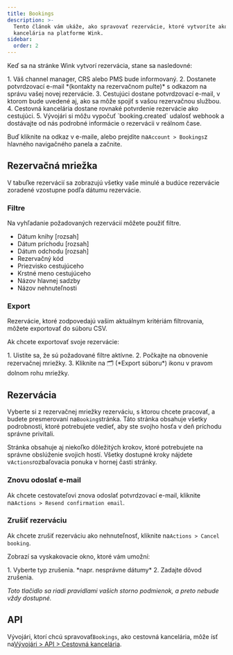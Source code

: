```yaml
---
title: Bookings
description: >-
  Tento článok vám ukáže, ako spravovať rezervácie, ktoré vytvoríte ako cestovná
  kancelária na platforme Wink.
sidebar:
  order: 2
---
```


Keď sa na stránke Wink vytvorí rezervácia, stane sa nasledovné:

<Steps>
  1. Váš channel manager, CRS alebo PMS bude informovaný.
  2. Dostanete potvrdzovací e-mail *(kontakty na rezervačnom pulte)* s odkazom na správu vašej novej rezervácie.
  3. Cestujúci dostane potvrdzovací e-mail, v ktorom bude uvedené aj, ako sa môže spojiť s vašou rezervačnou službou.
  4. Cestovná kancelária dostane rovnaké potvrdenie rezervácie ako cestujúci.
  5. Vývojári si môžu vypočuť `booking.created` udalosť webhook a dostávajte od nás podrobné informácie o rezervácii v reálnom čase.
</Steps>


Buď kliknite na odkaz v e-maile, alebo prejdite na`Account > Bookings`z hlavného navigačného panela a začnite.

## Rezervačná mriežka

V tabuľke rezervácií sa zobrazujú všetky vaše minulé a budúce rezervácie zoradené vzostupne podľa dátumu rezervácie.

### Filtre

Na vyhľadanie požadovaných rezervácií môžete použiť filtre.

* Dátum knihy \[rozsah]
* Dátum príchodu \[rozsah]
* Dátum odchodu \[rozsah]
* Rezervačný kód
* Priezvisko cestujúceho
* Krstné meno cestujúceho
* Názov hlavnej sadzby
* Názov nehnuteľnosti

### Export

Rezervácie, ktoré zodpovedajú vašim aktuálnym kritériám filtrovania, môžete exportovať do súboru CSV.

Ak chcete exportovať svoje rezervácie:

<Steps>
  1. Uistite sa, že sú požadované filtre aktívne.
  2. Počkajte na obnovenie rezervačnej mriežky.
  3. Kliknite na 🗂️ (*Export súboru*) ikonu v pravom dolnom rohu mriežky.
</Steps>


## Rezervácia

Vyberte si z rezervačnej mriežky rezerváciu, s ktorou chcete pracovať, a budete presmerovaní na`Booking`stránka.
Táto stránka obsahuje všetky podrobnosti, ktoré potrebujete vedieť, aby ste svojho hosťa v deň príchodu správne privítali.

Stránka obsahuje aj niekoľko dôležitých krokov, ktoré potrebujete na správne obslúženie svojich hostí. Všetky dostupné kroky nájdete v`Actions`rozbaľovacia ponuka v hornej časti stránky.

### Znovu odoslať e-mail

Ak chcete cestovateľovi znova odoslať potvrdzovací e-mail, kliknite na`Actions > Resend confirmation email`.

### Zrušiť rezerváciu

Ak chcete zrušiť rezerváciu ako nehnuteľnosť, kliknite na`Actions > Cancel booking`.

Zobrazí sa vyskakovacie okno, ktoré vám umožní:

<Steps>
  1. Vyberte typ zrušenia. *napr. nesprávne dátumy*
  2. Zadajte dôvod zrušenia.
</Steps>


*Toto tlačidlo sa riadi pravidlami vašich storno podmienok, a preto nebude vždy dostupné.*

## API

Vývojári, ktorí chcú spravovať`Bookings`, ako cestovná kancelária, môže ísť na[Vývojári > API > Cestovná kancelária](/developers/apis/#travel-agent-api).

